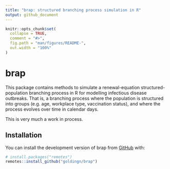 ```yaml
---
title: "brap: structured branching process simulation in R"
output: github_document
---
```


<!-- README.md is generated from README.Rmd. Please edit that file -->

```r
knitr::opts_chunk$set(
  collapse = TRUE,
  comment = "#>",
  fig.path = "man/figures/README-",
  out.width = "100%"
)
```

# brap

<!-- badges: start -->
<!-- badges: end -->

This package contains methods to simulate a renewal-equation structured-population branching process in R for modelling infectious disease outbreaks. That is, a branching process where the population is structured into groups (e.g. age, workplace type, vaccination status), and where the process evolves over time in calendar days.

This is very much a work in process.

## Installation

You can install the development version of brap from [GitHub](https://github.com/) with:

``` r
# install.packages("remotes")
remotes::install_github("goldingn/brap")
```

